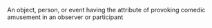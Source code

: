An object, person, or event having the attribute of provoking comedic amusement in an observer or participant

{{rfc}}
